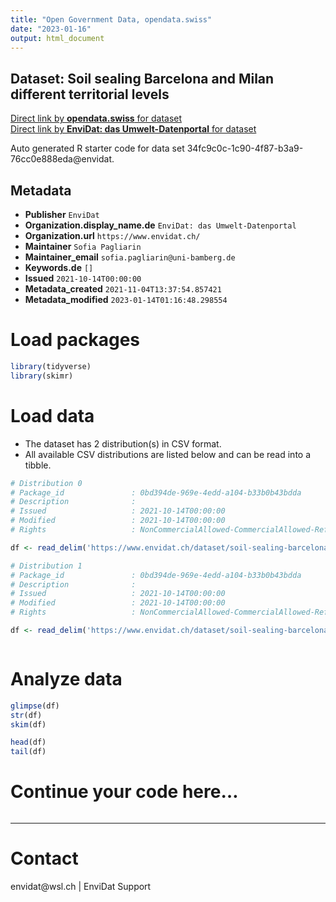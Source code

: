 ```yaml
---
title: "Open Government Data, opendata.swiss"
date: "2023-01-16"
output: html_document
---
```


## Dataset: Soil sealing Barcelona and Milan different territorial levels



[Direct link by **opendata.swiss** for dataset](https://opendata.swiss/de/dataset/soil-sealing-barcelona-and-milan-different-territorial-levels)<br>
[Direct link by **EnviDat: das Umwelt-Datenportal** for dataset](https://www.envidat.ch/#/metadata/soil-sealing-barcelona-milan)

Auto generated R starter code for data set 34fc9c0c-1c90-4f87-b3a9-76cc0e888eda@envidat.

## Metadata

- **Publisher** `EnviDat`
- **Organization.display_name.de** `EnviDat: das Umwelt-Datenportal`
- **Organization.url** `https://www.envidat.ch/`
- **Maintainer** `Sofia Pagliarin`
- **Maintainer_email** `sofia.pagliarin@uni-bamberg.de`
- **Keywords.de** `[]`
- **Issued** `2021-10-14T00:00:00`
- **Metadata_created** `2021-11-04T13:37:54.857421`
- **Metadata_modified** `2023-01-14T01:16:48.298554`


# Load packages

```r

library(tidyverse)
library(skimr)

```

# Load data

-   The dataset has 2 distribution(s) in CSV format.
-   All available CSV distributions are listed below and can be read into a tibble.

```r

# Distribution 0
# Package_id               : 0bd394de-969e-4edd-a104-b33b0b43bdda
# Description              : 
# Issued                   : 2021-10-14T00:00:00
# Modified                 : 2021-10-14T00:00:00
# Rights                   : NonCommercialAllowed-CommercialAllowed-ReferenceRequired

df <- read_delim('https://www.envidat.ch/dataset/soil-sealing-barcelona-milan/resource/b49ab377-1058-44b0-9db3-eae5af4bb518')

# Distribution 1
# Package_id               : 0bd394de-969e-4edd-a104-b33b0b43bdda
# Description              : 
# Issued                   : 2021-10-14T00:00:00
# Modified                 : 2021-10-14T00:00:00
# Rights                   : NonCommercialAllowed-CommercialAllowed-ReferenceRequired

df <- read_delim('https://www.envidat.ch/dataset/soil-sealing-barcelona-milan/resource/d023c81b-4318-492a-abbf-44e429e9855d')



```

# Analyze data

```r

glimpse(df)
str(df)
skim(df)

head(df)
tail(df)

```

# Continue your code here...

```r

```

------------------------------------------------------------------------

# Contact

envidat@wsl.ch | EnviDat Support
